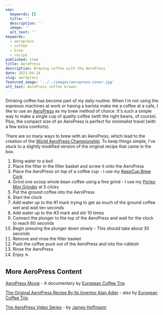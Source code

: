```yaml
---
seo:
  keywords: []
  title: ''
  description: ''
  image: ''
  alt_text: ''
keywords:
  - aeropress
  - coffee
  - brew
  - recipe
published: true
title: AeroPress
description: Brewing coffee with the AeroPress
date: 2021-04-24
slug: aeropress
featured_image: '../../images/aeropress-cover.jpg'
alt_text: AeroPress coffee brewer
---
```


Drinking coffee has become part of my daily routine. When I'm not using the espresso machines at work or having a barista make me a coffee at a cafe, I like to use an [AeroPress](https://aeropress.com/product/aeropress-coffee-maker/) as my brew method of choice. It's such a simple way to make a single cup of quality coffee (with the right beans, of course). Plus, the compact size of an AeroPress is perfect for minimalist travel (with a few extra comforts).

There are so many ways to brew with an AeroPress, which lead to the creation of the [World AeroPress Championship](https://www.worldaeropresschampionship.com/). To keep things simple, I've stuck to a slightly modified version of the original recipe that came in the box.

1.  Bring water to a boil
2.  Place the filter in the filter basket and screw it onto the AeroPress
3.  Place the AeroPress on top of a coffee cup - I use my [KeepCup Brew Cork](https://nz.keepcup.com/shop/press)
4.  Grind one scoop whole bean coffee using a fine grind - I use my [Porlex Mini Grinder](https://www.porlexgrinders.com/collections/frontpage/products/porlex-mini-grinder-ii) at 5 clicks
5.  Put the ground coffee into the AeroPress
6.  Start the clock
7.  Add water up to the #1 mark trying to get as much of the ground coffee wet and wait ten seconds
8.  Add water up to the #3 mark and stir 10 times
9.  Connect the plunger to the top of the AeroPress and wait for the clock to reach 60 seconds
10. Begin pressing the plunger down slowly - This should take about 30 seconds
11. Remove and rinse the filter basket
12. Push the coffee puck out of the AeroPress and into the rubbish
13. Rinse the AeroPress
14. Enjoy ☕

## More AeroPress Content

[AeroPress Movie](https://aeropressmovie.com/) - A documentary by [European Coffee Trip](https://europeancoffeetrip.com/)

[The Original AeroPress Recipe By Its Inventor Alan Adler](https://europeancoffeetrip.com/original-aeropress-recipe-inventor-alan-adler/) - also by [European Coffee Trip](https://europeancoffeetrip.com/)

[The AeroPress Video Series](https://twitter.com/jimseven/status/1380554574445088777?s=20) - by [James Hoffmann](https://twitter.com/jimseven)
